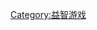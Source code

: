 {{Catnav|頁面分類|各種主題的頁面分類|類型|遊戲|益智遊戲}}
{{Catnav|頁面分類|人类社会|文化|游戏|益智游戏}}

{{catmore}}
{{Commonscat|Puzzles}}

[[Category:益智游戏|Category:益智游戏]]